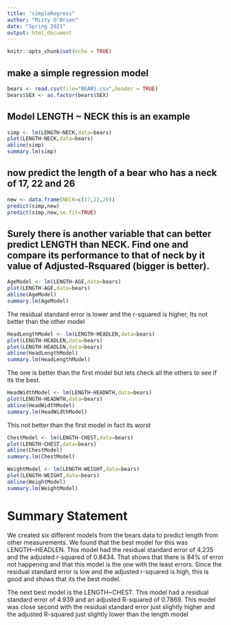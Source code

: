 ```yaml
---
title: "simpleRegress"
author: "Misty O'Brien"
date: "Spring 2021"
output: html_document
---
```


```r
knitr::opts_chunk$set(echo = TRUE)
```

## make a simple regression model

```r
bears <- read.csv(file="BEARS.csv",header = TRUE)
bears$SEX <- as.factor(bears$SEX)
```

## Model LENGTH ~ NECK  this is an example  

```r
simp <- lm(LENGTH~NECK,data=bears)
plot(LENGTH~NECK,data=bears)
abline(simp)
summary.lm(simp)
```

## now predict the length of a bear who has a neck of 17, 22 and 26


```r
new <- data.frame(NECK=c(17,22,26))
predict(simp,new)
predict(simp,new,se.fit=TRUE)
```
## Surely there is another variable that can better predict LENGTH than NECK. Find one and compare its performance to that of neck by it value of Adjusted-Rsquared (bigger is better).

```r
AgeModel <- lm(LENGTH~AGE,data=bears)
plot(LENGTH~AGE,data=bears)
abline(AgeModel)
summary.lm(AgeModel)
```

The residual standard error is lower and the r-squared is higher, Its not better than the other model


```r
HeadLengthModel <- lm(LENGTH~HEADLEN,data=bears)
plot(LENGTH~HEADLEN,data=bears)
plot(LENGTH~HEADLEN,data=bears)
abline(HeadLengthModel)
summary.lm(HeadLengthModel)
```
The one is better than the first model but lets check all the others to see if its the best.

```r
HeadWidthModel <- lm(LENGTH~HEADWTH,data=bears)
plot(LENGTH~HEADWTH,data=bears)
abline(HeadWidthModel)
summary.lm(HeadWidthModel)
```
This not better than the first model in fact its worst

```r
ChestModel <- lm(LENGTH~CHEST,data=bears)
plot(LENGTH~CHEST,data=bears)
abline(ChestModel)
summary.lm(ChestModel)
```

```r
WeightModel <- lm(LENGTH~WEIGHT,data=bears)
plot(LENGTH~WEIGHT,data=bears)
abline(WeightModel)
summary.lm(WeightModel)
```

# Summary Statement  

We created six different models from the bears data to predict length from other measurements. We found that the best model for this was LENGTH~HEADLEN. This model had the residual standard error of 4.235 and the adjusted r-squared of 0.8434. That shows that there is 84% of error not happening and that this model is the one with the least errors. Since the residual standard error is low and the adjusted r-squared is high, this is good and shows that its the best model. 

The next best model is the LENGTH~CHEST. This model had a residual standard error of 4.939 and an adjusted R-squared of 0.7869. This model was close second with the   residual standard error just slightly higher and the adjusted R-squared just slightly lower than the length model
